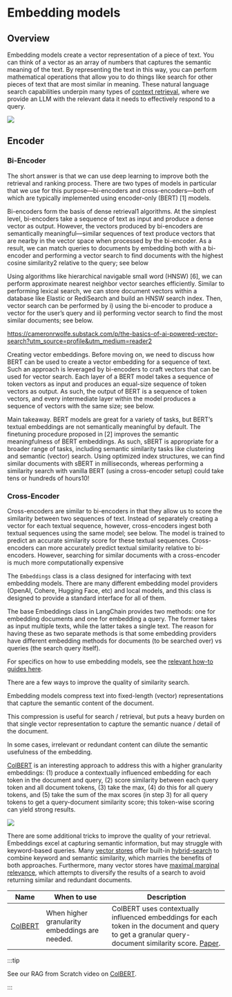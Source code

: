 # Embedding models
<span data-heading-keywords="embedding,embeddings"></span>

## Overview

Embedding models create a vector representation of a piece of text. You can think of a vector as an array of numbers that captures the semantic meaning of the text.
By representing the text in this way, you can perform mathematical operations that allow you to do things like search for other pieces of text that are most similar in meaning.
These natural language search capabilities underpin many types of [context retrieval](/docs/concepts/#retrieval),
where we provide an LLM with the relevant data it needs to effectively respond to a query.

![](/img/embeddings.png)

## Encoder 

### Bi-Encoder

The short answer is that we can use deep learning to improve both the retrieval and ranking process. There are two types of models in particular that we use for this purpose—bi-encoders and cross-encoders—both of which are typically implemented using encoder-only (BERT) [1] models.

Bi-encoders form the basis of dense retrieval1 algorithms. At the simplest level, bi-encoders take a sequence of text as input and produce a dense vector as output. However, the vectors produced by bi-encoders are semantically meaningful—similar sequences of text produce vectors that are nearby in the vector space when processed by the bi-encoder. As a result, we can match queries to documents by embedding both with a bi-encoder and performing a vector search to find documents with the highest cosine similarity2 relative to the query; see below

Using algorithms like hierarchical navigable small word (HNSW) [6], we can perform approximate nearest neighbor vector searches efficiently. Similar to performing lexical search, we can store document vectors within a database like Elastic or RediSearch and build an HNSW search index. Then, vector search can be performed by i) using the bi-encoder to produce a vector for the user’s query and ii) performing vector search to find the most similar documents; see below.

https://cameronrwolfe.substack.com/p/the-basics-of-ai-powered-vector-search?utm_source=profile&utm_medium=reader2

Creating vector embeddings. Before moving on, we need to discuss how BERT can be used to create a vector embedding for a sequence of text. Such an approach is leveraged by bi-encoders to craft vectors that can be used for vector search. Each layer of a BERT model takes a sequence of token vectors as input and produces an equal-size sequence of token vectors as output. As such, the output of BERT is a sequence of token vectors, and every intermediate layer within the model produces a sequence of vectors with the same size; see below.

Main takeaway. BERT models are great for a variety of tasks, but BERT’s textual embeddings are not semantically meaningful by default. The finetuning procedure proposed in [2] improves the semantic meaningfulness of BERT embeddings. As such, sBERT is appropriate for a broader range of tasks, including semantic similarity tasks like clustering and semantic (vector) search. Using optimized index structures, we can find similar documents with sBERT in milliseconds, whereas performing a similarity search with vanilla BERT (using a cross-encoder setup) could take tens or hundreds of hours10!



### Cross-Encoder

Cross-encoders are similar to bi-encoders in that they allow us to score the similarity between two sequences of text. Instead of separately creating a vector for each textual sequence, however, cross-encoders ingest both textual sequences using the same model; see below. The model is trained to predict an accurate similarity score for these textual sequences. Cross-encoders can more accurately predict textual similarity relative to bi-encoders. However, searching for similar documents with a cross-encoder is much more computationally expensive





The `Embeddings` class is a class designed for interfacing with text embedding models. There are many different embedding model providers (OpenAI, Cohere, Hugging Face, etc) and local models, and this class is designed to provide a standard interface for all of them.

The base Embeddings class in LangChain provides two methods: one for embedding documents and one for embedding a query. The former takes as input multiple texts, while the latter takes a single text. The reason for having these as two separate methods is that some embedding providers have different embedding methods for documents (to be searched over) vs queries (the search query itself).

For specifics on how to use embedding models, see the [relevant how-to guides here](/docs/how_to/#embedding-models).

There are a few ways to improve the quality of similarity search. 

Embedding models compress text into fixed-length (vector) representations that capture the semantic content of the document. 

This compression is useful for search / retrieval, but puts a heavy burden on that single vector representation to capture the semantic nuance / detail of the document. 

In some cases, irrelevant or redundant content can dilute the semantic usefulness of the embedding.

[ColBERT](https://docs.google.com/presentation/d/1IRhAdGjIevrrotdplHNcc4aXgIYyKamUKTWtB3m3aMU/edit?usp=sharing) is an interesting approach to address this with a higher granularity embeddings: (1) produce a contextually influenced embedding for each token in the document and query, (2) score similarity between each query token and all document tokens, (3) take the max, (4) do this for all query tokens, and (5) take the sum of the max scores (in step 3) for all query tokens to get a query-document similarity score; this token-wise scoring can yield strong results. 

![](/img/colbert.png)

There are some additional tricks to improve the quality of your retrieval. Embeddings excel at capturing semantic information, but may struggle with keyword-based queries. Many [vector stores](/docs/integrations/retrievers/pinecone_hybrid_search/) offer built-in [hybrid-search](https://docs.pinecone.io/guides/data/understanding-hybrid-search) to combine keyword and semantic similarity, which marries the benefits of both approaches. Furthermore, many vector stores have [maximal marginal relevance](https://python.langchain.com/v0.1/docs/modules/model_io/prompts/example_selectors/mmr/), which attempts to diversify the results of a search to avoid returning similar and redundant documents. 

| Name              | When to use                                              | Description                                                                                                                                                                            |
|-------------------|----------------------------------------------------------|----------------------------------------------------------------------------------------------------------------------------------------------------------------------------------------|
| [ColBERT](/docs/integrations/providers/ragatouille/#using-colbert-as-a-reranker)           | When higher granularity embeddings are needed.           | ColBERT uses contextually influenced embeddings for each token in the document and query to get a granular query-document similarity score. [Paper](https://arxiv.org/abs/2112.01488). |

:::tip

See our RAG from Scratch video on [ColBERT](https://youtu.be/cN6S0Ehm7_8?feature=shared>).

:::
